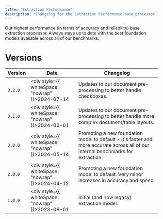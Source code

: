 ```yaml
---
title: "Extraction Performance"
description: "Changelog for the Extraction Performance base processor in Extend."
---
```


Our highest performance (in terms of accuracy and reliability) base extraction processor. Always stays up to date with the best foundation models available across all of our benchmarks.

# Versions

| Version | Date                                                   | Changelog                                                                                                                         |
| ------- | ------------------------------------------------------ | --------------------------------------------------------------------------------------------------------------------------------- |
| `3.2.0` | <div style={{ whiteSpace: "nowrap" }}>2024-07-14</div> | Updates to our document pre-processing to better handle checkboxes.                                                               |
| `3.1.0` | <div style={{ whiteSpace: "nowrap" }}>2024-06-01</div> | Updates to our document pre-processing to better handle more complex document/table layouts.                                      |
| `3.0.0` | <div style={{ whiteSpace: "nowrap" }}>2024-05-14</div> | Promoting a new foundation model to default - it's faster and more accurate across all of our internal benchmarks for extraction. |
| `2.0.0` | <div style={{ whiteSpace: "nowrap" }}>2024-04-12</div> | Promoting a new foundation model to default. Very minor increases in accuracy and speed.                                          |
| `1.0.0` | <div style={{ whiteSpace: "nowrap" }}>2023-08-01</div> | Initial (and now legacy) extraction model.                                                                                        |
